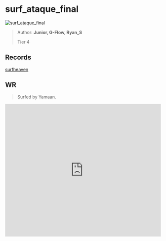 
# surf_ataque_final

![surf_ataque_final](https://raw.githubusercontent.com/Sayt123/SurfMapPics/Maps-and-bonuses/csgo/surf_ataque_final.jpg)

> Author: **Junior, G-Flow, Ryan_S**
>
> Tier 4

## Records

[surfheaven](https://surfheaven.eu/map/surf_ataque_final)

## WR

> Surfed by Yamaan.

<iframe
width="100%"
height="430"
src="https://www.youtube.com/embed/oW9Vi1TnsWU"
frameborder="0"
allow="accelerometer; autoplay; clipboard-write; encrypted-media; gyroscope; picture-in-picture"
allowFullScreen
/>

```md

[Surf Timer] - Yamaan finished in 01:07:67 (-00:01:52). Improving by 00:01:79
[Surf Timer] - Yamaan beat the map record! Rank: 1/601


```
                